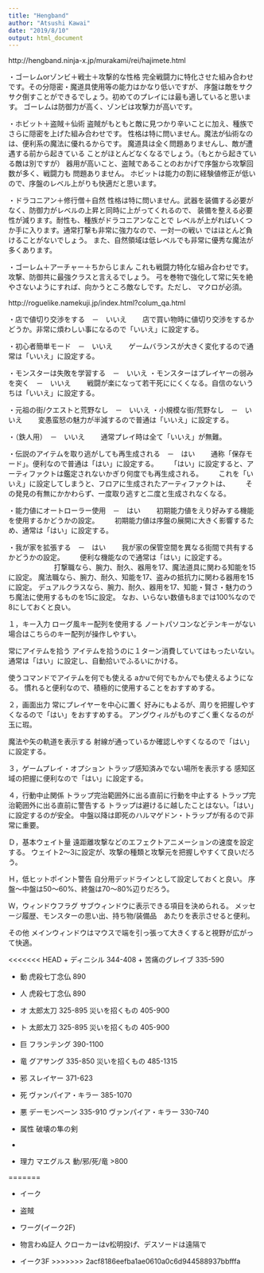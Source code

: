 ```yaml
---
title: "Hengband"
author: "Atsushi Kawai"
date: "2019/8/10"
output: html_document
---
```


http://hengband.ninja-x.jp/murakami/rei/hajimete.html

・ゴーレムorゾンビ＋戦士＋攻撃的な性格
完全戦闘力に特化させた組み合わせです。その分隠密・魔道具使用等の能力はかなり低いですが、 序盤は敵をサクサク倒すことができるでしょう。初めてのプレイには最も適していると思います。
ゴーレムは防御力が高く、ゾンビは攻撃力が高いです。

・ホビット＋盗賊＋仙術
盗賊がもともと敵に見つかり辛いことに加え、種族でさらに隠密を上げた組み合わせです。
性格は特に問いません。魔法が仙術なのは、便利系の魔法に優れるからです。 魔道具は全く問題ありませんし、敵が遭遇する前から起きている ことがほとんどなくなるでしょう。（もとから起きている敵は別ですが）
器用が高いこと、盗賊であることのおかげで序盤から攻撃回数が多く、戦闘力も 問題ありません。 ホビットは能力の割に経験値修正が低いので、序盤のレベル上がりも快適だと思います。

・ドラコニアン＋修行僧＋自然
性格は特に問いません。武器を装備する必要がなく、防御力がレベルの上昇と同時に上がってくれるので、 装備を整える必要性が減ります。耐性も、種族がドラコニアンなことで レベルが上がればいくつか手に入ります。通常打撃も非常に強力なので、一対一の戦い ではほとんど負けることがないでしょう。 また、自然領域は低レベルでも非常に優秀な魔法が多くあります。

・ゴーレム＋アーチャー＋ちからじまん
これも戦闘力特化な組み合わせです。攻撃、防御共に最強クラスと言えるでしょう。
弓を巻物で強化して常に矢を絶やさないようにすれば、向かうところ敵なしです。ただし、 マクロが必須。 

http://roguelike.namekuji.jp/index.html?colum_qa.html

・店で値切り交渉をする　－　いいえ
　　店で買い物時に値切り交渉をするかどうか。非常に煩わしい事になるので「いいえ」に設定する。

・初心者簡単モード　－　いいえ
　　ゲームバランスが大きく変化するので通常は「いいえ」に設定する。

・モンスターは失敗を学習する　－　いいえ
・モンスターはプレイヤーの弱みを突く　－　いいえ
　　戦闘が楽になって若干死ににくくなる。自信のないうちは「いいえ」に設定する。

・元祖の街/クエストと荒野なし　－　いいえ
・小規模な街/荒野なし　－　いいえ
　　変愚蛮怒の魅力が半減するので普通は「いいえ」に設定する。

・（鉄人用）　－　いいえ
　　通常プレイ時は全て「いいえ」が無難。

・伝説のアイテムを取り逃がしても再生成される　－　はい
　　通称「保存モード」。便利なので普通は「はい」に設定する。
　　「はい」に設定すると、アーティファクトは鑑定されないかぎり何度でも再生成される。
　　これを「いいえ」に設定してしまうと、フロアに生成されたアーティファクトは、
　　その発見の有無にかかわらず、一度取り逃すと二度と生成されなくなる。

・能力値にオートローラー使用　－　はい
　　初期能力値をえり好みする機能を使用するかどうかの設定。
　　初期能力値は序盤の展開に大きく影響するため、通常は「はい」に設定する。

・我が家を拡張する　－　はい
　　我が家の保管空間を異なる街間で共有するかどうかの設定。
　　便利な機能なので通常は「はい」に設定する。
　　
　　
　　打撃職なら、腕力、耐久、器用を17、魔法道具に関わる知能を15に設定。
魔法職なら、腕力、耐久、知能を17、盗みの抵抗力に関わる器用を15に設定。
デュアルクラスなら、腕力、耐久、器用を17、知能・賢さ・魅力のうち魔法に使用するものを15に設定。
なお、いらない数値も8までは100%なので8にしておくと良い。

１，キー入力
ローグ風キー配列を使用する
ノートパソコンなどテンキーがない場合はこちらのキー配列が操作しやすい。

常にアイテムを拾う
アイテムを拾うのに１ターン消費していてはもったいない。
通常は「はい」に設定し、自動拾いでふるいにかける。

使うコマンドでアイテムを何でも使える
aかuで何でもかんでも使えるようになる。
慣れると便利なので、積極的に使用することをおすすめする。

２，画面出力
常にプレイヤーを中心に置く
好みにもよるが、周りを把握しやすくなるので「はい」をおすすめする。
アングウィルがものすごく重くなるのが玉に瑕。

魔法や矢の軌道を表示する
射線が通っているか確認しやすくなるので「はい」に設定する。

３，ゲームプレイ・オプション
トラップ感知済みでない場所を表示する
感知区域の把握に便利なので「はい」に設定する。

４，行動中止関係
トラップ完治範囲外に出る直前に行動を中止する
トラップ完治範囲外に出る直前に警告する
トラップは避けるに越したことはない。「はい」に設定するのが安全。
中盤以降は即死のハルマゲドン・トラップが有るので非常に重要。

Ｄ，基本ウェイト量
遠距離攻撃などのエフェクトアニメーションの速度を設定する。
ウェイト2～3に設定が、攻撃の種類と攻撃元を把握しやすくて良いだろう。

Ｈ，低ヒットポイント警告
自分用デッドラインとして設定しておくと良い。
序盤～中盤は50～60%、終盤は70～80%辺りだろう。

Ｗ，ウィンドウフラグ
サブウィンドウに表示できる項目を決められる。
メッセージ履歴、モンスターの思い出、持ち物/装備品　あたりを表示させると便利。

その他
メインウィンドウはマウスで端を引っ張って大きくすると視野が広がって快適。


<<<<<<< HEAD
+ ディニシル 344-408
+ 苦痛のグレイブ 335-590

+ 動 虎殺七丁念仏 890
+ 人 虎殺七丁念仏 890
+ オ 太郎太刀 325-895 災いを招くもの 405-900
+ ト 太郎太刀 325-895 災いを招くもの 405-900
+ 巨 フランテング 390-1100
+ 竜 グアサング 335-850 災いを招くもの 485-1315
+ 邪 スレイヤー 371-623
+ 死 ヴァンパイア・キラー 385-1070
+ 悪 デーモンベーン 335-910 ヴァンパイア・キラー 330-740

+ 属性 破壊の隼の剣
+ 

+ 理力 マエグルス 動/邪/死/竜 >800

=======


+ イーク

+ 盗賊
+ ワーグ(イーク2F)
+ 物言わぬ証人 クローカーはv松明投げ、デスソードは遠隔で

+ イーク3F 
>>>>>>> 2acf8186eefba1ae0610a0c6d944588937bbfffa



